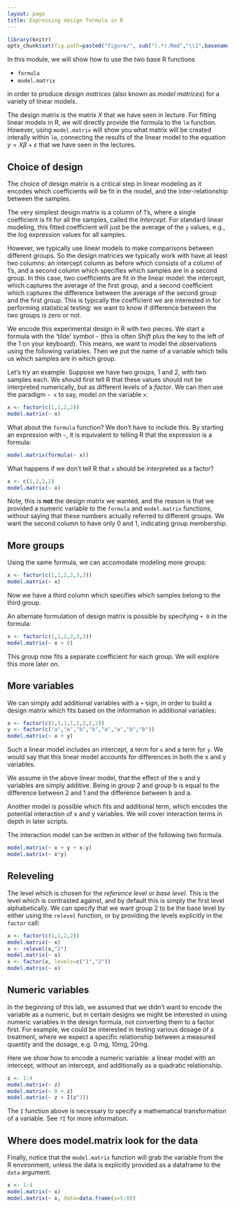 ```yaml
---
layout: page
title: Expressing design formula in R
---
```


```r
library(knitr)
opts_chunk$set(fig.path=paste0("figure/", sub("(.*).Rmd","\\1",basename(knitr:::knit_concord$get('infile'))), "-"))
```

In this module, we will show how to use the two base R functions

- `formula`
- `model.matrix`

in order to produce *design matrices* (also known as *model matrices*) for a variety of linear models. 

The design matrix is the matrix $X$ that we have seen in lecture. For fitting linear models in R, we will directly provide the formula to the `lm` function. However, using `model.matrix` will show you what matrix will be created interally within `lm`, connecting the results of the linear model to the equation $y = X \beta + \varepsilon$ that we have seen in the lectures.

## Choice of design

The choice of design matrix is a critical step in linear modeling as it encodes which coefficients will be fit in the model, and the inter-relationship between the samples. 

The very simplest design matrix is a column of 1's, where a single coefficient is fit for all the samples, called the *Intercept*. For standard linear modeling, this fitted coefficient will just be the average of the `y` values, e.g., the log expression values for all samples.

However, we typically use linear models to make comparisons between different groups. So the design matrices we typically work with have at least two columns: an intercept column as before which consists of a column of 1's, and a second column which specifies which samples are in a second group. In this case, two coefficients are fit in the linear model: the intercept, which captures the average of the first group, and a second coefficient which captures the difference between the average of the second group and the first group. This is typically the coefficient we are interested in for performing statistical testing: we want to know if difference between the two groups is zero or not.

We encode this experimental design in R with two pieces. We start a formula with the 'tilde' symbol `~` (this is often *Shift* plus the key to the left of the 1 on your keyboard). This means, we want to model the observations using the following variables. Then we put the name of a variable which tells us which samples are in which group.

Let's try an example. Suppose we have two groups, 1 and 2, with two samples each. We should first tell R that these values should not be interpreted numerically, but as different levels of a *factor*. We can then use the paradigm `~ x` to say, model on the variable `x`:


```r
x <- factor(c(1,1,2,2))
model.matrix(~ x)
```

What about the `formula` function? We don't have to include this. By starting an expression with `~`, it is equivalent to telling R that the expression is a formula:

```r
model.matrix(formula(~ x))
```

What happens if we don't tell R that `x` should be interpreted as a factor?

```r
x <- c(1,1,2,2)
model.matrix(~ x)
```

Note, this is **not** the design matrix we wanted, and the reason is that we provided a numeric variable to the `formula` and `model.matrix` functions, without saying that these numbers actually referred to different groups. We want the second column to have only 0 and 1, indicating group membership.

## More groups

Using the same formula, we can accomodate modeling more groups:

```r
x <- factor(c(1,1,2,2,3,3))
model.matrix(~ x)
```

Now we have a third column which specifies which samples belong to the third group.

An alternate formulation of design matrix is possible by specifying `+ 0` in the  formula:

```r
x <- factor(c(1,1,2,2,3,3))
model.matrix(~ x + 0)
```

This group now fits a separate coefficient for each group. We will explore this more later on.

## More variables

We can simply add additional variables with a `+` sign, in order to build a design matrix which fits based on the information in additional variables:

```r
x <- factor(c(1,1,1,1,2,2,2,2))
y <- factor(c("a","a","b","b","a","a","b","b"))
model.matrix(~ x + y)
```

Such a linear model includes an intercept, a term for `x` and a term for `y`. We would say that this linear model accounts for differences in both the x and y variables.

We assume in the above linear model, that the effect of the x and y variables are simply additive. Being in group 2 and group b is equal to the difference between 2 and 1 and the difference between b and a. 

Another model is possible which fits and additional term, which encodes the potential interaction of x and y variables. We will cover interaction terms in depth in later scripts.

The interaction model can be written in either of the following two formula.

```r
model.matrix(~ x + y + x:y)
model.matrix(~ x*y)
```

## Releveling

The level which is chosen for the *reference level* or *base level*. This is the level which is contrasted against, and by default this is simply the first level alphabetically. We can specify that we want group 2 to be the base level by either using the `relevel` function, or by providing the levels explicitly in the `factor` call:

```r
x <- factor(c(1,1,2,2))
model.matrix(~ x)
x <- relevel(x,"2")
model.matrix(~ x)
x <- factor(x, levels=c("1","2"))
model.matrix(~ x)

```

## Numeric variables

In the beginning of this lab, we assumed that we didn't want to encode the  variable as a numeric, but in certain designs we might be interested in using numeric variables in the design formula, not converting them to a factor first. For example, we could be interested in testing various dosage of a treatment, where we expect a  specific relationship between a measured quantity and the dosage, e.g. 0 mg, 10mg, 20mg. 

Here we show how to encode a numeric variable: a linear model with an intercept, without an intercept, and additionally as a quadratic relationship.

```r
z <- 1:4
model.matrix(~ z)
model.matrix(~ 0 + z)
model.matrix(~ z + I(z^2))
```

The `I` function above is necessary to specify a mathematical transformation of a variable. See `?I` for more information.

## Where does model.matrix look for the data

Finally, notice that the `model.matrix` function will grab the variable from the R environment, unless the data is explicitly provided as a dataframe to the `data` argument:

```r
x <- 1:4
model.matrix(~ x)
model.matrix(~ x, data=data.frame(x=5:8))
```

